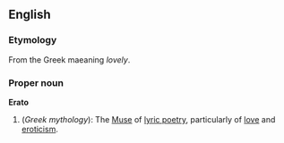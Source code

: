 ==English==
===Etymology===
From the Greek maeaning ''lovely''.

===Proper noun===
'''Erato'''
{{wikipedia}}
# (''Greek mythology''): The [[Muse]] of [[lyric poetry]], particularly of [[love]] and [[eroticism]].